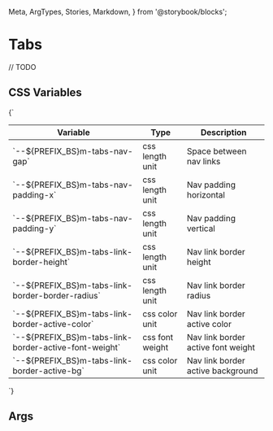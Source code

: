   Meta,
  ArgTypes,
  Stories,
  Markdown,
} from '@storybook/blocks';


# Tabs

// TODO

## CSS Variables
<Markdown>
  {`

  | Variable                                                  | Type              | Description                        |
  |-----------------------------------------------------------|-------------------|------------------------------------|
  | \`--${PREFIX_BS}m-tabs-nav-gap\`                          | css length unit   | Space between nav links            |
  | \`--${PREFIX_BS}m-tabs-nav-padding-x\`                    | css length unit   | Nav padding horizontal             |
  | \`--${PREFIX_BS}m-tabs-nav-padding-y\`                    | css length unit   | Nav padding vertical               |
  | \`--${PREFIX_BS}m-tabs-link-border-height\`               | css length unit   | Nav link border height             |
  | \`--${PREFIX_BS}m-tabs-link-border-border-radius\`        | css length unit   | Nav link border radius             |
  | \`--${PREFIX_BS}m-tabs-link-border-active-color\`         | css color unit    | Nav link border active color       |
  | \`--${PREFIX_BS}m-tabs-link-border-active-font-weight\`   | css font weight   | Nav link border active font weight |
  | \`--${PREFIX_BS}m-tabs-link-border-active-bg\`            | css color unit    | Nav link border active background  |

  `}
</Markdown>

## Args
<Meta of={MTabsStories} />

<ArgTypes of={MTabsStories} />

<Stories />


